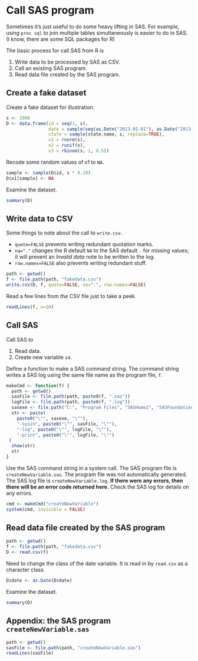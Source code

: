 # Call SAS program

Sometimes it's just useful to do some heavy lifting in SAS.
For example, using `proc sql` to join multiple tables simultaneously is easier to do in SAS.
(I know, there are some SQL packages for R)

The basic process for call SAS from R is

1. Write data to be processed by SAS as CSV.
2. Call an existing SAS program.
3. Read data file created by the SAS program.


## Create a fake dataset

Create a fake dataset for illustration.

```r
s <- 1000
D <- data.frame(id = seq(1, s),
	            date = sample(seq(as.Date("2013-01-01"), as.Date("2013-12-31"), 1), s, replace=TRUE),
	            state = sample(state.name, s, replace=TRUE),
	            x1 = rnorm(s),
	            x2 = runif(s),
	            x3 = rbinom(s, 1, 0.5))
```

Recode some random values of x1 to `NA`.

```r
sample <- sample(D$id, s * 0.10)
D$x1[sample] <- NA
```

Examine the dataset.

```r
summary(D)
```


## Write data to CSV

Some things to note about the call to `write.csv`.

* `quote=FALSE` prevents writing redundant quotation marks.
* `na="."` changes the R default `NA` to the SAS default `.` for missing values; it will prevent an *Invalid data* note to be written to the log.
* `row.names=FALSE` also prevents writing redundant stuff.

```r
path <- getwd()
f <- file.path(path, "fakedata.csv")
write.csv(D, f, quote=FALSE, na=".", row.names=FALSE)
```

Read a few lines from the CSV file just to take a peek.

```r
readLines(f, n=10)
```


## Call SAS

Call SAS to

1. Read data.
2. Create new variable `x4`.

Define a function to make a SAS command string.
The command string writes a SAS log using the same file name as the program file, `f`.

```r
makeCmd <- function(f) {
  path <- getwd()
  sasFile <- file.path(path, paste0(f, ".sas"))
  logFile <- file.path(path, paste0(f, ".log"))
  sasexe <- file.path("C:", "Program Files", "SASHome2", "SASFoundation", "9.4", "sas.exe")
  str <- paste(
    paste0("\"", sasexe, "\""),
    "-sysin", paste0("\"", sasFile, "\""),
    "-log", paste0("\"", logFile, "\""),
    "-print", paste0("\"", logFile, "\"")
 )
  show(str)
  str
}
```

Use the SAS command string in a system call.
The SAS program file is `createNewVariable.sas`.
The program file was not automatically generated.
The SAS log file is `createNewVariable.log`.
**If there were any errors, then there will be an error code returned here.**
Check the SAS log for details on any errors.

```r
cmd <- makeCmd("createNewVariable")
system(cmd, invisible = FALSE)
```


## Read data file created by the SAS program

```r
path <- getwd()
f <- file.path(path, "fakedata.csv")
D <- read.csv(f)
```

Need to change the class of the date variable.
It is read in by `read.csv` as a character class.

```r
D$date <- as.Date(D$date)
```


Examine the dataset.

```r
summary(D)
```


## Appendix: the SAS program `createNewVariable.sas`

```r
path <- getwd()
sasFile <- file.path(path, "createNewVariable.sas")
readLines(sasFile)
```